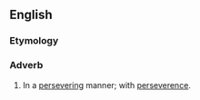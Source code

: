 ==English==

===Etymology===
{{suffix|en|persevering|ly}}

===Adverb===
{{en-adv}}

# In a [[persevering]] manner; with [[perseverence]].
